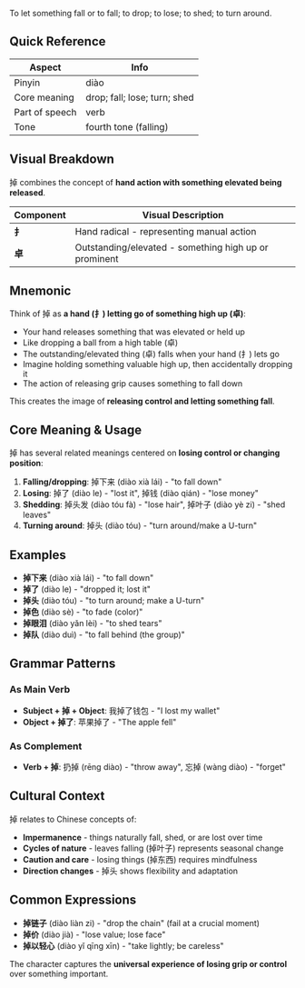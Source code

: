 To let something fall or to fall; to drop; to lose; to shed; to turn around.

## Quick Reference

| Aspect         | Info                         |
| -------------- | ---------------------------- |
| Pinyin         | diào                         |
| Core meaning   | drop; fall; lose; turn; shed |
| Part of speech | verb                         |
| Tone           | fourth tone (falling)        |

## Visual Breakdown

掉 combines the concept of **hand action with something elevated being released**.

| Component | Visual Description                                    |
| --------- | ----------------------------------------------------- |
| **扌**    | Hand radical - representing manual action             |
| **卓**    | Outstanding/elevated - something high up or prominent |

## Mnemonic

Think of 掉 as **a hand (扌) letting go of something high up (卓)**:

- Your hand releases something that was elevated or held up
- Like dropping a ball from a high table (卓)
- The outstanding/elevated thing (卓) falls when your hand (扌) lets go
- Imagine holding something valuable high up, then accidentally dropping it
- The action of releasing grip causes something to fall down

This creates the image of **releasing control and letting something fall**.

## Core Meaning & Usage

掉 has several related meanings centered on **losing control or changing position**:

1. **Falling/dropping**: 掉下来 (diào xià lái) - "to fall down"
2. **Losing**: 掉了 (diào le) - "lost it", 掉钱 (diào qián) - "lose money"
3. **Shedding**: 掉头发 (diào tóu fà) - "lose hair", 掉叶子 (diào yè zi) - "shed leaves"
4. **Turning around**: 掉头 (diào tóu) - "turn around/make a U-turn"

## Examples

- **掉下来** (diào xià lái) - "to fall down"
- **掉了** (diào le) - "dropped it; lost it"
- **掉头** (diào tóu) - "to turn around; make a U-turn"
- **掉色** (diào sè) - "to fade (color)"
- **掉眼泪** (diào yǎn lèi) - "to shed tears"
- **掉队** (diào duì) - "to fall behind (the group)"

## Grammar Patterns

### As Main Verb

- **Subject + 掉 + Object**: 我掉了钱包 - "I lost my wallet"
- **Object + 掉了**: 苹果掉了 - "The apple fell"

### As Complement

- **Verb + 掉**: 扔掉 (rēng diào) - "throw away", 忘掉 (wàng diào) - "forget"

## Cultural Context

掉 relates to Chinese concepts of:

- **Impermanence** - things naturally fall, shed, or are lost over time
- **Cycles of nature** - leaves falling (掉叶子) represents seasonal change
- **Caution and care** - losing things (掉东西) requires mindfulness
- **Direction changes** - 掉头 shows flexibility and adaptation

## Common Expressions

- **掉链子** (diào liàn zi) - "drop the chain" (fail at a crucial moment)
- **掉价** (diào jià) - "lose value; lose face"
- **掉以轻心** (diào yǐ qīng xīn) - "take lightly; be careless"

The character captures the **universal experience of losing grip or control** over something
important.

